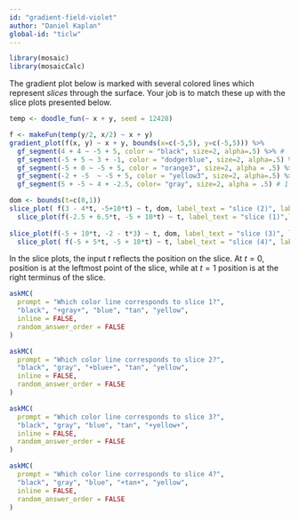 ```yaml
---
id: "gradient-field-violet"
author: "Daniel Kaplan"
global-id: "ticlw"
---
```


```r

library(mosaic)
library(mosaicCalc)
```


The gradient plot below is marked with several colored lines which represent *slices* through the surface. Your job is to match these up with the slice plots presented below.

```r
temp <- doodle_fun(~ x + y, seed = 12428)

f <- makeFun(temp(y/2, x/2) ~ x + y)
gradient_plot(f(x, y) ~ x + y, bounds(x=c(-5,5), y=c(-5,5))) %>%
  gf_segment(4 + 4 ~ -5 + 5, color = "black", size=2, alpha=.5) %>% # 
  gf_segment(-5 + 5 ~ 3 + -1, color = "dodgerblue", size=2, alpha=.5) %>% #2
  gf_segment(-5 + 0 ~ -5 + 5, color = "orange3", size=2, alpha = .5) %>% #4
  gf_segment(-2 + -5  ~ -5 + 5, color = "yellow3", size=2, alpha=.5) %>% # 3
  gf_segment(5 + -5 ~ 4 + -2.5, color= "gray", size=2, alpha = .5) # 1
```


```r
dom <- bounds(t=c(0,1))
slice_plot( f(3 - 4*t, -5+10*t) ~ t, dom, label_text = "slice (2)", label_x=.9) %>%
  slice_plot(f(-2.5 + 6.5*t, -5 + 10*t) ~ t, label_text = "slice (1)",label_x=.8)
  
slice_plot(f(-5 + 10*t, -2 - t*3) ~ t, dom, label_text = "slice (3)", label_x = 3 ) %>%
  slice_plot( f(-5 + 5*t, -5 + 10*t) ~ t, label_text = "slice (4)", label_x=.3) 
```

In the slice plots, the input $t$ reflects the position on the slice. At $t=0$, position is at the leftmost point of the slice, while at $t=1$ position is at the right terminus of the slice.


```r
askMC(
  prompt = "Which color line corresponds to slice 1?",
  "black", "+gray+", "blue", "tan", "yellow",
  inline = FALSE,
  random_answer_order = FALSE
)
```

```r
askMC(
  prompt = "Which color line corresponds to slice 2?",
  "black", "gray", "+blue+", "tan", "yellow",
  inline = FALSE,
  random_answer_order = FALSE
)
```

```r
askMC(
  prompt = "Which color line corresponds to slice 3?",
  "black", "gray", "blue", "tan", "+yellow+",
  inline = FALSE,
  random_answer_order = FALSE
)
```

```r
askMC(
  prompt = "Which color line corresponds to slice 4?",
  "black", "gray", "blue", "+tan+", "yellow",
  inline = FALSE,
  random_answer_order = FALSE
)
```

